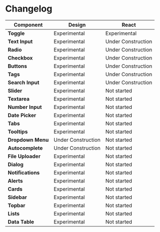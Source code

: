 
<Meta title="Getting started | Changelog" />

<div class="docs-title">
  <div>
    <h1 class="docs-title__text">Changelog</h1>
  </div>
</div>

<div class="docs-content">

| Component         | Design             | React              |
| ----------------- | ------------------ | ------------------ |
| **Toggle**        | Experimental       | Experimental       |
| **Text Input**    | Experimental       | Under Construction |
| **Radio**         | Experimental       | Under Construction |
| **Checkbox**      | Experimental       | Under Construction |
| **Buttons**       | Experimental       | Under Construction |
| **Tags**          | Experimental       | Under Construction |
| **Search Input**  | Experimental       | Under Construction |
| **Slider**        | Experimental       | Not started        |
| **Textarea**      | Experimental       | Not started        |
| **Number Input**  | Experimental       | Not started        |
| **Date Picker**   | Experimental       | Not started        |
| **Tabs**          | Experimental       | Not started        |
| **Tooltips**      | Experimental       | Not started        |
| **Dropdown Menu** | Under Construction | Not started        |
| **Autocomplete**  | Under Construction | Not started        |
| **File Uploader** | Experimental       | Not started        |
| **Dialog**        | Experimental       | Not started        |
| **Notifications** | Experimental       | Not started        |
| **Alerts**        | Experimental       | Not started        |
| **Cards**         | Experimental       | Not started        |
| **Sidebar**       | Experimental       | Not started        |
| **Topbar**        | Experimental       | Not started        |
| **Lists**         | Experimental       | Not started        |
| **Data Table**    | Experimental       | Not started        |

</div>